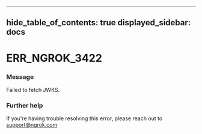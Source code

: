 

---
hide_table_of_contents: true
displayed_sidebar: docs
---


# ERR_NGROK_3422

### Message
Failed to fetch JWKS.

<ErrorDetails />



### Further help
If you're having trouble resolving this error, please reach out to [support@ngrok.com](mailto:support@ngrok.com?subject=Help%20with%20ERR_NGROK_3422)

